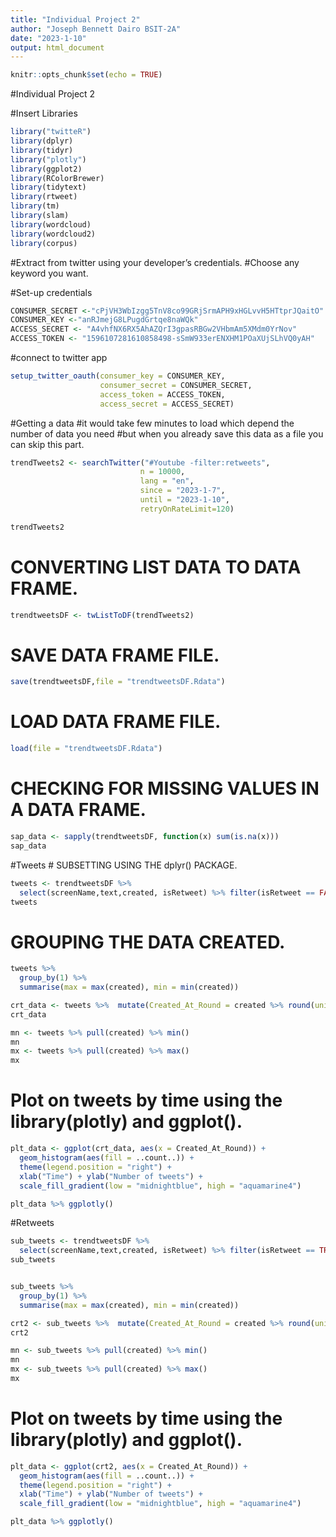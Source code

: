 ---
title: "Individual Project 2"
author: "Joseph Bennett Dairo BSIT-2A"
date: "2023-1-10"
output: html_document
---

```{r setup, include=FALSE}
knitr::opts_chunk$set(echo = TRUE)
```

#Individual Project 2

#Insert Libraries
```{r,run}
library("twitteR") 
library(dplyr)
library(tidyr)
library("plotly")
library(ggplot2)
library(RColorBrewer)
library(tidytext)
library(rtweet)
library(tm)
library(slam)
library(wordcloud)
library(wordcloud2)
library(corpus)
```

#Extract from twitter using your developer's credentials. 
#Choose any keyword you want.

#Set-up credentials
```{r,Credentials}
CONSUMER_SECRET <-"cPjVH3WbIzgg5TnV8co99GRjSrmAPH9xHGLvvH5HTtprJQaitO"
CONSUMER_KEY <-"anRJmejG8LPugdGrtqe8naWQk"
ACCESS_SECRET <- "A4vhfNX6RX5AhAZQrI3gpasRBGw2VHbmAm5XMdm0YrNov" 
ACCESS_TOKEN <- "1596107281610858498-sSmW933erENXHM1POaXUjSLhVQ0yAH" 
```
#connect to twitter app
```{r,Connect}
setup_twitter_oauth(consumer_key = CONSUMER_KEY,
                    consumer_secret = CONSUMER_SECRET,
                    access_token = ACCESS_TOKEN,
                    access_secret = ACCESS_SECRET)
```
#Getting a data
#it would take few minutes to load which depend the number of data you need
#but when you already save this data as a file you can skip this part.
```{r,Data}
trendTweets2 <- searchTwitter("#Youtube -filter:retweets",
                             n = 10000,
                             lang = "en",
                             since = "2023-1-7",
                             until = "2023-1-10",
                             retryOnRateLimit=120)

trendTweets2
```
# CONVERTING LIST DATA TO DATA FRAME.
```{r,Convert}
trendtweetsDF <- twListToDF(trendTweets2)
```
# SAVE DATA FRAME FILE.
```{r,Save}
save(trendtweetsDF,file = "trendtweetsDF.Rdata")
```
# LOAD DATA FRAME FILE.
```{r,Load}
load(file = "trendtweetsDF.Rdata")
```
# CHECKING FOR MISSING VALUES IN A DATA FRAME.
```{r,Check_Values}
sap_data <- sapply(trendtweetsDF, function(x) sum(is.na(x)))
sap_data
```
#Tweets
# SUBSETTING USING THE dplyr() PACKAGE.
```{r,Subset}
tweets <- trendtweetsDF %>%
  select(screenName,text,created, isRetweet) %>% filter(isRetweet == FALSE)
tweets
```
# GROUPING THE DATA CREATED. 
```{r,Group}
tweets %>%  
  group_by(1) %>%  
  summarise(max = max(created), min = min(created))

crt_data <- tweets %>%  mutate(Created_At_Round = created %>% round(units = 'hours') %>% as.POSIXct())
crt_data

mn <- tweets %>% pull(created) %>% min()
mn 
mx <- tweets %>% pull(created) %>% max()
mx
```
# Plot on tweets by time using the library(plotly) and ggplot().
```{r,Plot1}
plt_data <- ggplot(crt_data, aes(x = Created_At_Round)) +
  geom_histogram(aes(fill = ..count..)) +
  theme(legend.position = "right") +
  xlab("Time") + ylab("Number of tweets") + 
  scale_fill_gradient(low = "midnightblue", high = "aquamarine4")

plt_data %>% ggplotly()
```

#Retweets
```{r,tweet2}
sub_tweets <- trendtweetsDF %>%
  select(screenName,text,created, isRetweet) %>% filter(isRetweet == TRUE)
sub_tweets


sub_tweets %>%  
  group_by(1) %>%  
  summarise(max = max(created), min = min(created))

crt2 <- sub_tweets %>%  mutate(Created_At_Round = created %>% round(units = 'hours') %>% as.POSIXct())
crt2

mn <- sub_tweets %>% pull(created) %>% min()
mn 
mx <- sub_tweets %>% pull(created) %>% max()
mx
```
# Plot on tweets by time using the library(plotly) and ggplot().
```{r,plot}
plt_data <- ggplot(crt2, aes(x = Created_At_Round)) +
  geom_histogram(aes(fill = ..count..)) +
  theme(legend.position = "right") +
  xlab("Time") + ylab("Number of tweets") + 
  scale_fill_gradient(low = "midnightblue", high = "aquamarine4")

plt_data %>% ggplotly()
```